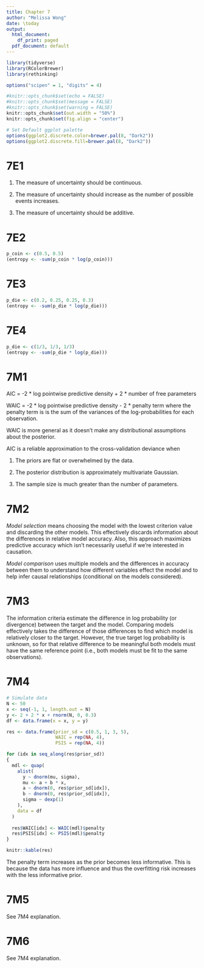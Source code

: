 ```yaml
---
title: Chapter 7
author: "Melissa Wong"
date: \today
output:
  html_document:
    df_print: paged
  pdf_document: default
---
```


```r

library(tidyverse)
library(RColorBrewer)
library(rethinking)
```

```r
options("scipen" = 1, "digits" = 4)

#knitr::opts_chunk$set(echo = FALSE)
#knitr::opts_chunk$set(message = FALSE)
#knitr::opts_chunk$set(warning = FALSE)
knitr::opts_chunk$set(out.width = "50%")
knitr::opts_chunk$set(fig.align = "center")

# Set Default ggplot palette
options(ggplot2.discrete.color=brewer.pal(8, "Dark2"))
options(ggplot2.discrete.fill=brewer.pal(8, "Dark2"))
```


# 7E1

1. The measure of uncertainty should be continuous.

2. The measure of uncertainty should increase as the number of possible events increases.

3. The measure of uncertainty should be additive.

# 7E2

```r
p_coin <- c(0.5, 0.5)
(entropy <- -sum(p_coin * log(p_coin)))
```

# 7E3

```r
p_die <- c(0.2, 0.25, 0.25, 0.3)
(entropy <- -sum(p_die * log(p_die)))
```

# 7E4

```r
p_die <- c(1/3, 1/3, 1/3)
(entropy <- -sum(p_die * log(p_die)))
```

# 7M1

AIC =  -2 * log pointwise predictive density + 2 * number of free parameters

WAIC = -2 * log pointwise predictive density - 2 * penalty term where the penalty term is is the sum of the variances of the log-probabilities for each observation.

WAIC is more general as it doesn't make any distributional assumptions about the posterior.

AIC is a reliable approximation to the cross-validation deviance when

1. The priors are flat or overwhelmed by the data.

2. The posterior distribution is approximately multivariate Gaussian.

3. The sample size is much greater than the number of parameters.

# 7M2

_Model selection_ means choosing the model with the lowest criterion value and discarding the other models.  This effectively discards information about the differences in relative model accuracy. Also, this approach maximizes predictive accuracy which isn't necessarily useful if we're interested in causation.

_Model comparison_ uses multiple models and the differences in accuracy between them to understand how different variables effect the model and to help infer causal relationships (conditional on the models considered).

# 7M3

The information criteria estimate the difference in log probability (or divergence) between the target and the model. Comparing models effectively takes the difference of those differences to find which model is relatively closer to the target. However, the true target log probability is unknown, so for that relative difference to be meaningful both models must have the same reference point (i.e., both models must be fit to the same observations).

# 7M4

```r
# Simulate data
N <- 50
x <- seq(-1, 1, length.out = N)
y <- 2 + 2 * x + rnorm(N, 0, 0.3)
df <- data.frame(x = x, y = y)

res <- data.frame(prior_sd = c(0.5, 1, 3, 5),
                  WAIC = rep(NA, 4),
                  PSIS = rep(NA, 4))

for (idx in seq_along(res$prior_sd))
{
  mdl <- quap(
    alist(
      y ~ dnorm(mu, sigma),
      mu <- a + b * x,
      a ~ dnorm(0, res$prior_sd[idx]),
      b ~ dnorm(0, res$prior_sd[idx]),
      sigma ~ dexp(1)
    ),
    data = df
  )
  
  res$WAIC[idx] <- WAIC(mdl)$penalty
  res$PSIS[idx] <- PSIS(mdl)$penalty
}

knitr::kable(res)
```

The penalty term increases as the prior becomes less informative.  This is because the data has more influence and thus the overfitting risk increases with the less informative prior.

# 7M5

See 7M4 explanation.

# 7M6

See 7M4 explanation.
